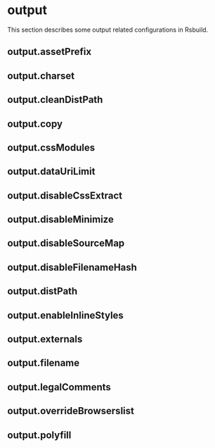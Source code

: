 # output

This section describes some output related configurations in Rsbuild.

## output.assetPrefix


<AssetPrefix />

## output.charset


<Charset />

## output.cleanDistPath


<CleanDistPath />

## output.copy


<Copy />

## output.cssModules


<CssModules />

## output.dataUriLimit


<DataUriLimit />

## output.disableCssExtract


<DisableCssExtract />

## output.disableMinimize


<DisableMinimize />

## output.disableSourceMap


<DisableSourceMap />

## output.disableFilenameHash


<DisableFilenameHash />

## output.distPath


<DistPath />

## output.enableInlineStyles


<EnableInlineStyles />

## output.externals


<Externals />

## output.filename


<Filename />

## output.legalComments


<LegalComments />

## output.overrideBrowserslist


<OverrideBrowserslist />

## output.polyfill


<Polyfill />
